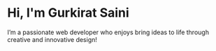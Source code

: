 # Hi, I'm Gurkirat Saini
I’m a passionate web developer who enjoys bring ideas to life through creative and innovative design! 
